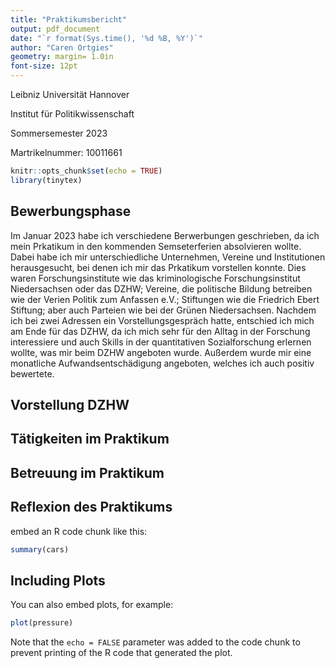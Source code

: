 ```yaml
---
title: "Praktikumsbericht"
output: pdf_document
date: "`r format(Sys.time(), '%d %B, %Y')`"
author: "Caren Ortgies" 
geometry: margin= 1.0in
font-size: 12pt
---
```





Leibniz Universität Hannover 

Institut für Politikwissenschaft 

Sommersemester 2023

Martrikelnummer: 10011661

\newpage 


```r
knitr::opts_chunk$set(echo = TRUE)
library(tinytex)
```

## Bewerbungsphase
Im Januar 2023 habe ich verschiedene Berwerbungen geschrieben, da ich mein Prkatikum in den kommenden Semseterferien absolvieren wollte. Dabei habe ich mir unterschiedliche Unternehmen, Vereine und Institutionen herausgesucht, bei denen ich mir das Prkatikum vorstellen konnte. Dies waren Forschungsinstitute wie das kriminologische Forschungsinstitut Niedersachsen oder das DZHW; Vereine, die politische Bildung betreiben wie der Verien Politik zum Anfassen e.V.; Stiftungen wie die Friedrich Ebert Stiftung; aber auch Parteien wie bei der Grünen Niedersachsen. Nachdem ich bei zwei Adressen ein Vorstellungsgespräch hatte, entschied ich mich am Ende für das DZHW, da ich mich sehr für den Alltag in der Forschung interessiere und auch Skills in der quantitativen Sozialforschung erlernen wollte, was mir beim DZHW angeboten wurde. Außerdem wurde mir eine monatliche Aufwandsentschädigung angeboten, welches ich auch positiv bewertete. 

## Vorstellung DZHW
## Tätigkeiten im Praktikum 
## Betreuung im Praktikum
## Reflexion des Praktikums 

embed an R code chunk like this:

```r
summary(cars)
```

## Including Plots

You can also embed plots, for example:

```r
plot(pressure)
```

Note that the `echo = FALSE` parameter was added to the code chunk to prevent printing of the R code that generated the plot.
